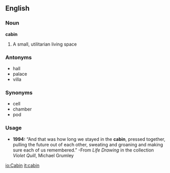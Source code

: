 ==English==
===Noun===
'''cabin'''
# A small, utilitarian living space
===Antonyms===
*hall
*palace
*villa
===Synonyms===
*cell
*chamber
*pod
===Usage===
* '''1994:''' “And that was how long we stayed in the '''cabin''', pressed together, pulling the future out of each other, sweating and groaning and making sure each of us remembered.”  -From ''Life Drawing'' in the collection ''Violet Quill'', Michael Grumley

[[io:Cabin]]
[[it:cabin]]